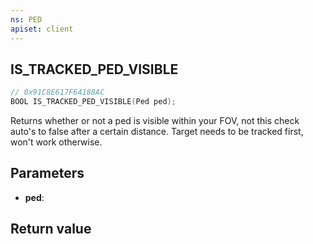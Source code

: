 ```yaml
---
ns: PED
apiset: client
---
```

## IS_TRACKED_PED_VISIBLE

```c
// 0x91C8E617F64188AC
BOOL IS_TRACKED_PED_VISIBLE(Ped ped);
```

Returns whether or not a ped is visible within your FOV, not this check auto's to false after a certain distance.
Target needs to be tracked first, won't work otherwise.

## Parameters
* **ped**:

## Return value